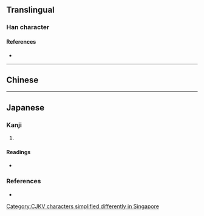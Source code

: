 {{character info/new}}
{{also|甾|𬎿}}
==Translingual==

===Han character===
{{Han char|rn=102|rad=田|as=03|sn=8|four=|canj=FW,XFW|ids=⿱[[小|⺍]][[田]]}}

====References====
* {{Han ref|kx=0760.031|dkj=21760|hdz=42531.011|uh=7544|ud=30020}}

----

==Chinese==
{{zh-see|留|sgssv}}


[[Category:CJKV characters simplified differently in Singapore]]

----

==Japanese==

===Kanji===
{{ja-kanji|grade=|rs=田03}}

# {{alternative form of|留|lang=ja}}

====Readings====
* {{ja-readings|goon=[[る]] (ru)|kanon=[[りゅう]] (ryū)|kun=[[とめる]] (tomeru), [[とどまる]] (todomaru)|nanori=}}

===References===
* {{R:Koseki Moji|244000}}